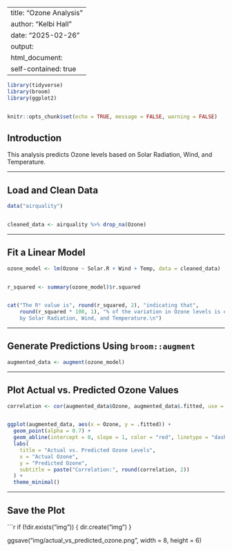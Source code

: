 
---
title: "Ozone Analysis"
author: "Kelbi Hall"
date: "2025-02-26"
output: 
  html_document:
    self-contained: true
---

```r

library(tidyverse)
library(broom)
library(ggplot2)


knitr::opts_chunk$set(echo = TRUE, message = FALSE, warning = FALSE)
```

## **Introduction**
This analysis predicts Ozone levels based on Solar Radiation, Wind, and Temperature.

---

## **Load and Clean Data**

```r

data("airquality")


cleaned_data <- airquality %>% drop_na(Ozone)
```

---

## **Fit a Linear Model**

```r

ozone_model <- lm(Ozone ~ Solar.R + Wind + Temp, data = cleaned_data)


r_squared <- summary(ozone_model)$r.squared


cat("The R² value is", round(r_squared, 2), "indicating that", 
    round(r_squared * 100, 1), "% of the variation in Ozone levels is explained 
    by Solar Radiation, Wind, and Temperature.\n")
```

---

## **Generate Predictions Using `broom::augment`**

```r

augmented_data <- augment(ozone_model)
```

---

## **Plot Actual vs. Predicted Ozone Values**

```r

correlation <- cor(augmented_data$Ozone, augmented_data$.fitted, use = "complete.obs")


ggplot(augmented_data, aes(x = Ozone, y = .fitted)) +
  geom_point(alpha = 0.7) +
  geom_abline(intercept = 0, slope = 1, color = "red", linetype = "dashed") +
  labs(
    title = "Actual vs. Predicted Ozone Levels",
    x = "Actual Ozone",
    y = "Predicted Ozone",
    subtitle = paste("Correlation:", round(correlation, 2))
  ) +
  theme_minimal()
```

---

## **Save the Plot**

```r

if (!dir.exists("img")) {
  dir.create("img")
}


ggsave("img/actual_vs_predicted_ozone.png", width = 8, height = 6)
